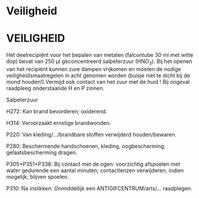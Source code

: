 # Veiligheid

```{=html}
<!--
Alle aandachtspunten in verband met veilig werken.
-->
```
# VEILIGHEID

Het deelrecipiënt voor het bepalen van metalen (falcontube 30 ml met witte dop) bevat van 250 µl geconcentreerd salpeterzuur (HNO~3~).
Bij het openen van het recipiënt kunnen zure dampen vrijkomen en moeten de nodige veiligheidsmaatregelen in acht genomen worden (buisje niet te dicht bij de mond houden!).Vermijd ook contact van het zuur met de huid !
Bij ongeval raadpleeg onderstaande H en P zinnen.

Salpeterzuur

H272: Kan brand bevorderen; oxiderend.

H314: Veroorzaakt ernstige brandwonden.

P220: Van kleding/.../brandbare stoffen verwijderd houden/bewaren.

P280: Beschermende handschoenen, kleding, oogbescherming, gelaatsbescherming dragen.

P305+P351+P338: Bij contact met de ogen: voorzichtig afspoelen met water gedurende een aantal minuten; contactlenzen verwijderen, indien mogelijk; blijven spoelen.

P310: Na inslikken: Onmiddellijk een ANTIGIFCENTRUM/arts/... raadplegen.

